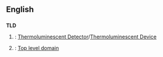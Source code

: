 ==English==

==={{Acronym}}===
'''TLD'''
# {{physics}}: [[Thermoluminescent Detector]]/[[Thermoluminescent Device]]
# {{internet}}: [[Top level domain]]